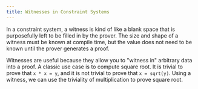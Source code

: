 ```yaml
---
title: Witnesses in Constraint Systems
---
```


In a constraint system, a witness is kind of like a blank space that is purposefully left to be filled in by the prover. The size
and shape of a witness must be known at compile time, but the value does not need to be known until the 
prover generates a proof.

Witnesses are useful because they allow you to "witness in" arbitrary data into a proof.  A classic use case is to compute square
root.  It is trivial to prove that `x * x = y`, and it is not trivial to prove that `x = sqrt(y)`.  Using a witness, we can use
the triviality of multiplication to prove square root.

```ts file=../../snippets/witnesses/witnesses.ts start=start_sqrt end=end_sqrt
```
